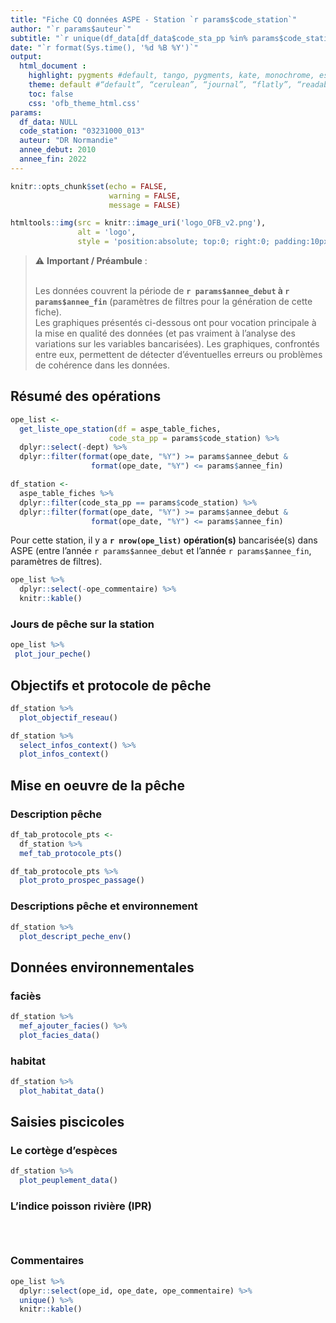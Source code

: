 ```yaml
---
title: "Fiche CQ données ASPE - Station `r params$code_station`"
author: "`r params$auteur`"
subtitle: "`r unique(df_data[df_data$code_sta_pp %in% params$code_station,]$sta_libelle_sandre)`"
date: "`r format(Sys.time(), '%d %B %Y')`"
output: 
  html_document :
    highlight: pygments #default, tango, pygments, kate, monochrome, espresso, zenburn, haddock, and textmate 
    theme: default #“default”, “cerulean”, “journal”, “flatly”, “readable”, “spacelab”, “united”, “cosmo”, “lumen”, “paper”, “sandstone”, “simplex”, “yeti”
    toc: false
    css: 'ofb_theme_html.css'
params:
  df_data: NULL
  code_station: "03231000_013"
  auteur: "DR Normandie"
  annee_debut: 2010
  annee_fin: 2022  
---
```


```r
knitr::opts_chunk$set(echo = FALSE, 
                      warning = FALSE,
                      message = FALSE)
```

```r
htmltools::img(src = knitr::image_uri('logo_OFB_v2.png'),
               alt = 'logo',
               style = 'position:absolute; top:0; right:0; padding:10px; width:180px;')
```


> ⚠ **Important / Préambule** :<br><br>
> 
> Les données couvrent la période de **`r params$annee_debut` à `r params$annee_fin`** (paramètres de filtres pour la génération de cette fiche). <br>
> Les graphiques présentés ci-dessous ont pour vocation principale à la mise en qualité des données (et pas vraiment à l'analyse des variations sur les variables bancarisées). Les graphiques, confrontés entre eux, permettent de détecter d'éventuelles erreurs ou problèmes de cohérence dans les données. <br> 
>

## Résumé des opérations

```r
ope_list <-
  get_liste_ope_station(df = aspe_table_fiches, 
                      code_sta_pp = params$code_station) %>%
  dplyr::select(-dept) %>% 
  dplyr::filter(format(ope_date, "%Y") >= params$annee_debut & 
                  format(ope_date, "%Y") <= params$annee_fin)

df_station <-
  aspe_table_fiches %>% 
  dplyr::filter(code_sta_pp == params$code_station) %>% 
  dplyr::filter(format(ope_date, "%Y") >= params$annee_debut & 
                  format(ope_date, "%Y") <= params$annee_fin)
```

Pour cette station, il y a **`r nrow(ope_list)` opération(s)** bancarisée(s) dans ASPE (entre l'année `r params$annee_debut` et l'année `r params$annee_fin`, paramètres de filtres). 

```r
ope_list %>% 
  dplyr::select(-ope_commentaire) %>% 
  knitr::kable()
```

### Jours de pêche sur la station

```r
ope_list %>% 
 plot_jour_peche()
```

## Objectifs et protocole de pêche

```r
df_station %>% 
  plot_objectif_reseau()
```

```r
df_station %>% 
  select_infos_context() %>% 
  plot_infos_context()
```

>>

## Mise en oeuvre de la pêche
### Description pêche

```r
df_tab_protocole_pts <-
  df_station %>% 
  mef_tab_protocole_pts()

df_tab_protocole_pts %>% 
  plot_proto_prospec_passage()
```

### Descriptions pêche et environnement

```r
df_station %>% 
  plot_descript_peche_env()
```


## Données environnementales
### faciès

```r
df_station %>% 
  mef_ajouter_facies() %>% 
  plot_facies_data()
```

### habitat

```r
df_station %>% 
  plot_habitat_data()
```


## Saisies piscicoles
### Le cortège d'espèces

```r
df_station %>% 
  plot_peuplement_data()
```

### L'indice poisson rivière (IPR)

```r

```


```r

```


```r

```

### Commentaires

```r
ope_list %>% 
  dplyr::select(ope_id, ope_date, ope_commentaire) %>% 
  unique() %>% 
  knitr::kable()
```

